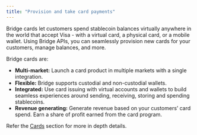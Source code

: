 ```yaml
---
title: "Provision and take card payments"
---
```


Bridge cards let customers spend stablecoin balances virtually anywhere in the world that accept Visa - with a virtual card, a physical card, or a mobile wallet. Using Bridge APIs, you can seamlessly provision new cards for your customers, manage balances, and more.

Bridge cards are:

- **Multi-market:** Launch a card product in multiple markets with a single integration.
- **Flexible:** Bridge supports custodial and non-custodial wallets.
- **Integrated:** Use card issuing with virtual accounts and wallets to build seamless experiences around sending, receiving, storing and spending stablecoins.
- **Revenue generating:** Generate revenue based on your customers’ card spend. Earn a share of profit earned from the card program.

Refer the [Cards](/cards/overview/overview) section for more in depth details.